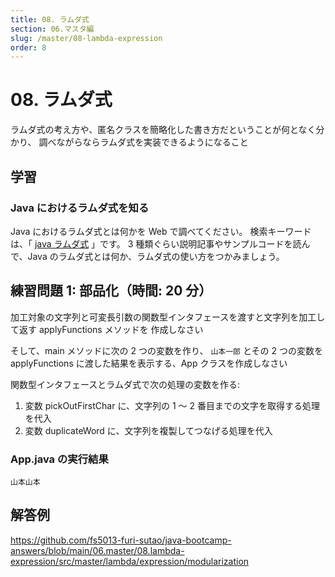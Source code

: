 ```yaml
---
title: 08. ラムダ式
section: 06.マスタ編
slug: /master/08-lambda-expression
order: 8
---
```


# 08. ラムダ式

<p class="goal">
  ラムダ式の考え方や、匿名クラスを簡略化した書き方だということが何となく分かり、
  調べながらならラムダ式を実装できるようになること
</p>

## 学習

### Java におけるラムダ式を知る

Java におけるラムダ式とは何かを Web で調べてください。
検索キーワードは、「 [java ラムダ式](https://www.google.com/search?q=java+ラムダ式) 」です。
3 種類ぐらい説明記事やサンプルコードを読んで、Java のラムダ式とは何か、ラムダ式の使い方をつかみましょう。

## 練習問題 1: 部品化（時間: 20 分）

加工対象の文字列と可変長引数の関数型インタフェースを渡すと文字列を加工して返す applyFunctions メソッドを
作成しなさい

そして、main メソッドに次の 2 つの変数を作り、
`山本一郎` とその 2 つの変数を applyFunctions に渡した結果を表示する、App クラスを作成しなさい

関数型インタフェースとラムダ式で次の処理の変数を作る:

1. 変数 pickOutFirstChar に、文字列の 1 ～ 2 番目までの文字を取得する処理を代入
2. 変数 duplicateWord に、文字列を複製してつなげる処理を代入

### App.java の実行結果

```console
山本山本
```

## 解答例

https://github.com/fs5013-furi-sutao/java-bootcamp-answers/blob/main/06.master/08.lambda-expression/src/master/lambda/expression/modularization
